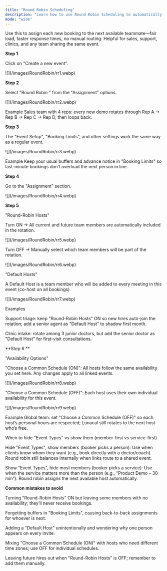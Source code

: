 ```yaml
---
title: "Round Robin Scheduling"
description: "Learn how to use Round Robin Scheduling to automatically distribute meetings among team members in rotation."
mode: "wide"
---
```


Use this to assign each new booking to the next available teammate—fair load, faster response times, no manual routing. Helpful for sales, support, clinics, and any team sharing the same event.

**Step 1**

Click on "Create a new event".

<Frame>
  ![](/images/RoundRobin/rr1.webp)
</Frame>

**Step 2**

Select "Round Robin " from the "Assignment" options.

<Frame>
  ![](/images/RoundRobin/rr2.webp)
</Frame>

Example Sales team with 4 reps: every new demo rotates through Rep A → Rep B → Rep C → Rep D, then loops back.

**Step 3**

The "Event Setup", "Booking Limits", and other settings work the same way as a regular event.

<Frame>
  ![](/images/RoundRobin/rr3.webp)
</Frame>

Example Keep your usual buffers and advance notice in "Booking Limits" so last-minute bookings don’t overload the next person in line.

**Step 4**

Go to the "Assignment" section.

<Frame>
  ![](/images/RoundRobin/rr4.webp)
</Frame>

**Step 5**

"Round-Robin Hosts"

Turn ON → All current and future team members are automatically included in the rotation.

<Frame>
  ![](/images/RoundRobin/rr5.webp)
</Frame>

Turn OFF → Manually select which team members will be part of the rotation.

<Frame>
  ![](/images/RoundRobin/rr6.webp)
</Frame>

"Default Hosts"

A Default Host is a team member who will be added to every meeting in this event (co-host on all bookings).

<Frame>
  ![](/images/RoundRobin/rr7.webp)
</Frame>

Examples

Support triage: keep "Round-Robin Hosts" ON so new hires auto-join the rotation; add a senior agent as "Default Host" to shadow first month.

Clinic intake: rotate among 3 junior doctors, but add the senior doctor as "Default Host" for first-visit consultations.

\*\*Step 6 \*\*

"Availability Options"

"Choose a Common Schedule (ON)": All hosts follow the same availability you set here. Any changes apply to all linked events.

<Frame>
  ![](/images/RoundRobin/rr8.webp)
</Frame>

"Choose a Common Schedule (OFF)": Each host uses their own individual availability for this event.

<Frame>
  ![](/images/RoundRobin/rr9.webp)
</Frame>

Example Global team: set "Choose a Common Schedule (OFF)" so each host’s personal hours are respected; Lunacal still rotates to the next host who’s free.

When to hide "Event Types" vs show them (member-first vs service-first)

Hide "Event Types", show members (booker picks a person): Use when clients know whom they want (e.g., book directly with a doctor/coach). Round robin still balances internally when links route to a shared event.

Show "Event Types", hide most members (booker picks a service): Use when the service matters more than the person (e.g., “Product Demo – 30 min”). Round robin assigns the next available host automatically.

**Common mistakes to avoid**

Turning "Round-Robin Hosts" ON but leaving some members with no availability; they’ll never receive bookings.

Forgetting buffers in "Booking Limits", causing back-to-back assignments for whoever is next.

Adding a "Default Host" unintentionally and wondering why one person appears on every invite.

Mixing "Choose a Common Schedule (ON)" with hosts who need different time zones; use OFF for individual schedules.

Leaving future hires out when "Round-Robin Hosts" is OFF; remember to add them manually.
